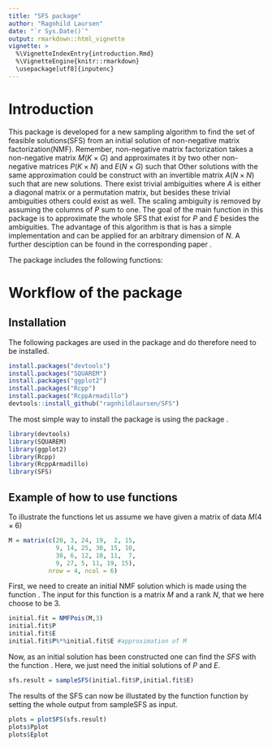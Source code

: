```yaml
---
title: "SFS package"
author: "Ragnhild Laursen"
date: "`r Sys.Date()`"
output: rmarkdown::html_vignette
vignette: >
  %\VignetteIndexEntry{introduction.Rmd}
  %\VignetteEngine{knitr::rmarkdown}
  \usepackage[utf8]{inputenc}
---
```

# Introduction
This package is developed for a new sampling algorithm to find the set of feasible solutions(SFS) from an initial solution of non-negative matrix factorization(NMF). Remember, non-negative matrix factorization takes a non-negative matrix $M(K \times G)$ and approximates it by two other non-negative matrices $P(K \times N)$ and $E(N \times G)$ such that
\begin{equation*}
M \approx PE.
\end{equation*}
Other solutions with the same approximation could be construct with an invertible matrix $A(N \times N)$ such that 
\begin{equation*}
    \tilde{P} = PA \geq 0 \quad \tilde{E} = A^{-1}E \geq 0,
\end{equation*}
are new solutions. There exist trivial ambiguities where $A$ is either a diagonal matrix or a permutation matrix, but besides these trivial ambiguities others could exist as well. The scaling ambiguity is removed by assuming the columns of $P$ sum to one. The goal of the main function \texttt{sampleSFS()} in this package is to approximate the whole SFS that exist for $P$ and $E$ besides the ambiguities. The advantage of this algorithm is that is has a simple implementation and can be applied for an arbitrary dimension of $N$. A further desciption can be found in the corresponding paper \textit{R. Laursen and A. Hobolth, A sampling algorithm to compute the set of feasible solutions for non-negative matrix factorization for an arbitrary rank.}.

The package includes the following functions:
\begin{itemize}
\item \texttt{sampleSFS} is the main function that can find the SFS from an initial NMF
\item \texttt{NMFPois} can find an initial NMF solution from a data matrix
\item \texttt{gkl.dev} is an internal function for \texttt{NMFPois}, that calculates the generalized Kullback-Leibler
\item \texttt{plotSFS} will plot the SFS  
\item \texttt{samplesToSVD} will transform SFS solutions from \texttt{sampleSFS} relative to SVD solution
\end{itemize}

# Workflow of the package

## Installation 

The following packages are used in the package \textbf{SFS} and do therefore need to be installed.
```r
install.packages("devtools")
install.packages("SQUAREM")
install.packages("ggplot2")
install.packages("Rcpp")
install.packages("RcppArmadillo")
devtools::install_github("ragnhildlaursen/SFS")
```

The most simple way to install the package is using the package \textbf{devtools}.

```r
library(devtools)
library(SQUAREM)
library(ggplot2)
library(Rcpp)
library(RcppArmadillo)
library(SFS)
```

## Example of how to use functions
To illustrate the functions let us assume we have given a matrix of data $M (4 \times 6)$
```r

M = matrix(c(20, 3, 24, 19,  2, 15, 
             9, 14, 25, 30, 15, 10,
             30, 6, 12, 10, 11,  7,
             9, 27, 5, 11, 19, 15),
           nrow = 4, ncol = 6)
```

First, we need to create an initial NMF solution which is made using the function \texttt{NMFPois}. The input for this function is a matrix $M$ and a rank $N$, that we here choose to be $3$.

```r
initial.fit = NMFPois(M,3)
initial.fit$P
initial.fit$E
initial.fit$P%*%initial.fit$E #approximation of M
```

Now, as an initial solution has been constructed one can find the $SFS$ with the function \texttt{sampleSFS}. Here, we just need the initial solutions of $P$ and $E$. 

```r
sfs.result = sampleSFS(initial.fit$P,initial.fit$E) 

```

The results of the SFS can now be illustated by the function \texttt{plotSFS} function by setting the whole output from sampleSFS as input.

```r
plots = plotSFS(sfs.result)
plots$Pplot
plots$Eplot
```











